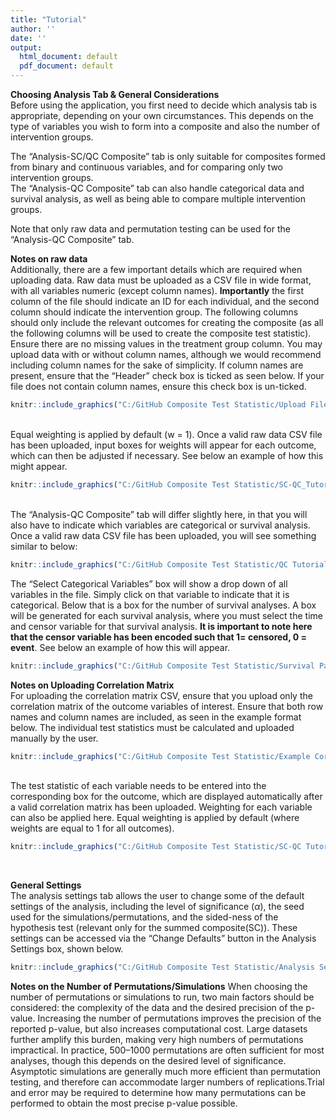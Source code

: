```yaml
---
title: "Tutorial"
author: ''
date: ''
output:
  html_document: default
  pdf_document: default
---
```


<style>
body {
  text-align: left !important;
}

</style>
**Choosing Analysis Tab & General  Considerations**<br>
Before using the application, you first need to decide which analysis tab is appropriate, depending on your own circumstances. This depends on the type of variables you wish to form into a composite and also the number of intervention groups.<br>

The "Analysis-SC/QC Composite" tab is only suitable for composites formed from binary and continuous variables, and for comparing only two intervention groups. <br>
The "Analysis-QC Composite" tab can also handle categorical data and survival analysis, as well as being able to compare multiple intervention groups.<br>

Note that only raw data and permutation testing can be used for the "Analysis-QC Composite" tab. <br>

**Notes on raw data** <br>
Additionally, there are a few important details which are required when uploading data. Raw data must be uploaded as a CSV file in wide format, with all variables numeric (except column names).
**Importantly** the first column of the file should indicate an ID for each individual, and the second column should indicate the intervention group. The following columns should only include the relevant outcomes for creating the composite (as all the following columns will be used to create the composite test statistic). Ensure there are no missing values in the treatment group column. You may upload data with or without column names, although we would recommend including column names for the sake of simplicity. If column names are present, ensure that the "Header" check box is ticked as seen below. If your file does not contain column names, ensure this check box is un-ticked. <br>

```r
knitr::include_graphics("C:/GitHub Composite Test Statistic/Upload Files.png")
```
<br>
Equal weighting is applied by default (w = 1). Once a valid raw data CSV file has been uploaded, input boxes for weights will appear for each outcome, which can then be adjusted if necessary. See below an example of how this might appear.<br>
```r
knitr::include_graphics("C:/GitHub Composite Test Statistic/SC-QC_Tutorial_Raw_Data_selection.png")
```
<br>
The "Analysis-QC Composite" tab will differ slightly here, in that you will also have to indicate which variables are categorical or survival analysis. Once a valid raw data CSV file has been uploaded, you will see something similar to below: <br>

```r
knitr::include_graphics("C:/GitHub Composite Test Statistic/QC Tutorial variable selection.png")
```
The "Select Categorical Variables" box will show a drop down of all variables in the file. Simply click on that variable to indicate that it is categorical. Below that is a box for the number of survival analyses. A box will be generated for each survival analysis, where you must select the time and censor variable for that survival analysis. **It is important to note here that the censor variable has been encoded such that 1= censored, 0 = event**. See below an example of how this will appear.<br>

```r
knitr::include_graphics("C:/GitHub Composite Test Statistic/Survival Pair.png")
```
**Notes on Uploading Correlation Matrix**<br>
For uploading the correlation matrix CSV, ensure that you upload only the correlation matrix  of the outcome variables of interest. Ensure that both row names and column names are included, as seen in the example format below. The individual test statistics must be calculated and uploaded manually by the user. <br>
```r
knitr::include_graphics("C:/GitHub Composite Test Statistic/Example Correlation Matrix.png")
```

<br>
The test statistic of each variable needs to be entered into the corresponding box for the outcome, which are displayed automatically after a valid correlation matrix has been uploaded. Weighting for each variable can also be applied here. Equal weighting is applied by default (where weights are equal to 1 for all outcomes). <br>
```r
knitr::include_graphics("C:/GitHub Composite Test Statistic/SC-QC Tutorial CMTS Weights and TS.png")
```
<br>

**General Settings** <br>
The analysis settings tab allows the user to change some of the default settings of the analysis, including the level of significance ($\alpha$), the seed used for the simulations/permutations, and the sided-ness of the hypothesis test (relevant only for the summed composite(SC)). These settings can be accessed via the "Change Defaults" button in the Analysis Settings box, shown below.<br>


```r
knitr::include_graphics("C:/GitHub Composite Test Statistic/Analysis Settings .png")
```


**Notes on the Number of Permutations/Simulations**
When choosing the number of permutations or simulations to run, two main factors should be considered: the complexity of the data and the desired precision of the p-value. Increasing the number of permutations improves the precision of the reported p-value, but also increases computational cost. Large datasets further amplify this burden, making very high numbers of permutations impractical. In practice, 500–1000 permutations are often sufficient for most analyses, though this depends on the desired level of significance. Asymptotic simulations are generally much more efficient than permutation testing, and therefore can accommodate larger numbers of replications.Trial and error may be required to determine how many permutations can be performed to obtain the most precise p-value possible.













